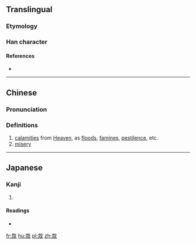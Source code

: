 {{also|災}}
==Translingual==

===Etymology===
{{Han compound|火|𢦔|c1=s|c2=p|ls=psc}}

===Han character===
{{Han char|rn=86|rad=火|as=06|sn=10|four=|canj=JIF|ids=⿹[[𢦏]][[火]]}}

====References====
* {{Han ref|kx=0670.130|dkj=19008|dj=1079.080|hdz=32198.160|uh=70D6|ud=28886}}

----

==Chinese==
{{zh-forms}}

===Pronunciation===
{{zh-pron
|m=zāi
|c=zoi1
|mc=y
|oc=y
|ma=
|cat=n
}}

===Definitions===
# [[calamities]] from [[Heaven]], as [[flood]]s, [[famine]]s, [[pestilence]], etc.
# [[misery]]

----

==Japanese==

===Kanji===
{{ja-kanji|grade=|rs=火06}}

# {{defn|lang=ja|sort=火06}}

====Readings====
* {{ja-readings|on=[[さい]] (sai)|kun=[[わざわあい]] (wazawaai)}}

[[fr:烖]]
[[hu:烖]]
[[pl:烖]]
[[zh:烖]]